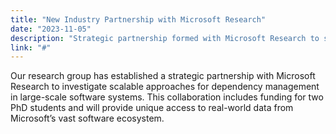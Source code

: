 ```yaml
---
title: "New Industry Partnership with Microsoft Research"
date: "2023-11-05"
description: "Strategic partnership formed with Microsoft Research to study dependency management in large-scale systems, including PhD funding."
link: "#"
---
```


Our research group has established a strategic partnership with Microsoft Research to investigate scalable approaches for dependency management in large-scale software systems. This collaboration includes funding for two PhD students and will provide unique access to real-world data from Microsoft's vast software ecosystem.
